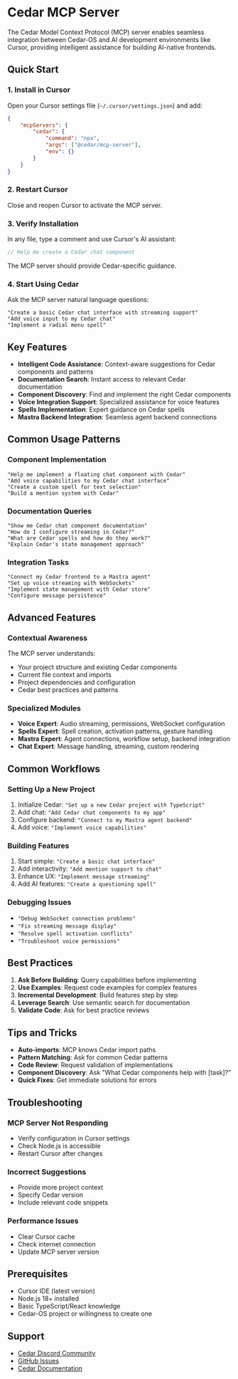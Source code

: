 # Cedar MCP Server

The Cedar Model Context Protocol (MCP) server enables seamless integration between Cedar-OS and AI development environments like Cursor, providing intelligent assistance for building AI-native frontends.

## Quick Start

### 1. Install in Cursor

Open your Cursor settings file (`~/.cursor/settings.json`) and add:

```json
{
	"mcpServers": {
		"cedar": {
			"command": "npx",
			"args": ["@cedar/mcp-server"],
			"env": {}
		}
	}
}
```

### 2. Restart Cursor

Close and reopen Cursor to activate the MCP server.

### 3. Verify Installation

In any file, type a comment and use Cursor's AI assistant:

```javascript
// Help me create a Cedar chat component
```

The MCP server should provide Cedar-specific guidance.

### 4. Start Using Cedar

Ask the MCP server natural language questions:

```
"Create a basic Cedar chat interface with streaming support"
"Add voice input to my Cedar chat"
"Implement a radial menu spell"
```

## Key Features

- **Intelligent Code Assistance**: Context-aware suggestions for Cedar components and patterns
- **Documentation Search**: Instant access to relevant Cedar documentation
- **Component Discovery**: Find and implement the right Cedar components
- **Voice Integration Support**: Specialized assistance for voice features
- **Spells Implementation**: Expert guidance on Cedar spells
- **Mastra Backend Integration**: Seamless agent backend connections

## Common Usage Patterns

### Component Implementation

```
"Help me implement a floating chat component with Cedar"
"Add voice capabilities to my Cedar chat interface"
"Create a custom spell for text selection"
"Build a mention system with Cedar"
```

### Documentation Queries

```
"Show me Cedar chat component documentation"
"How do I configure streaming in Cedar?"
"What are Cedar spells and how do they work?"
"Explain Cedar's state management approach"
```

### Integration Tasks

```
"Connect my Cedar frontend to a Mastra agent"
"Set up voice streaming with WebSockets"
"Implement state management with Cedar store"
"Configure message persistence"
```

## Advanced Features

### Contextual Awareness

The MCP server understands:

- Your project structure and existing Cedar components
- Current file context and imports
- Project dependencies and configuration
- Cedar best practices and patterns

### Specialized Modules

- **Voice Expert**: Audio streaming, permissions, WebSocket configuration
- **Spells Expert**: Spell creation, activation patterns, gesture handling
- **Mastra Expert**: Agent connections, workflow setup, backend integration
- **Chat Expert**: Message handling, streaming, custom rendering

## Common Workflows

### Setting Up a New Project

1. Initialize Cedar: `"Set up a new Cedar project with TypeScript"`
2. Add chat: `"Add Cedar chat components to my app"`
3. Configure backend: `"Connect to my Mastra agent backend"`
4. Add voice: `"Implement voice capabilities"`

### Building Features

1. Start simple: `"Create a basic chat interface"`
2. Add interactivity: `"Add mention support to chat"`
3. Enhance UX: `"Implement message streaming"`
4. Add AI features: `"Create a questioning spell"`

### Debugging Issues

- `"Debug WebSocket connection problems"`
- `"Fix streaming message display"`
- `"Resolve spell activation conflicts"`
- `"Troubleshoot voice permissions"`

## Best Practices

1. **Ask Before Building**: Query capabilities before implementing
2. **Use Examples**: Request code examples for complex features
3. **Incremental Development**: Build features step by step
4. **Leverage Search**: Use semantic search for documentation
5. **Validate Code**: Ask for best practice reviews

## Tips and Tricks

- **Auto-imports**: MCP knows Cedar import paths
- **Pattern Matching**: Ask for common Cedar patterns
- **Code Review**: Request validation of implementations
- **Component Discovery**: Ask "What Cedar components help with [task]?"
- **Quick Fixes**: Get immediate solutions for errors

## Troubleshooting

### MCP Server Not Responding

- Verify configuration in Cursor settings
- Check Node.js is accessible
- Restart Cursor after changes

### Incorrect Suggestions

- Provide more project context
- Specify Cedar version
- Include relevant code snippets

### Performance Issues

- Clear Cursor cache
- Check internet connection
- Update MCP server version

## Prerequisites

- Cursor IDE (latest version)
- Node.js 18+ installed
- Basic TypeScript/React knowledge
- Cedar-OS project or willingness to create one

## Support

- [Cedar Discord Community](https://discord.gg/4AWawRjNdZ)
- [GitHub Issues](https://github.com/CedarCopilot/cedar-OS/issues)
- [Cedar Documentation](https://docs.cedarcopilor.com)

